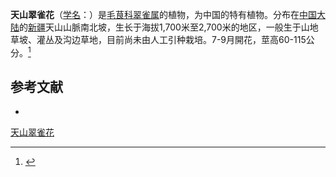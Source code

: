 {{Speciesbox
| name = 天山翠雀花
| status = 
| status_system = 
| image =
| genus = Delphinium
| species = tianshanicum
| authority = W. T. Wang
}}

'''天山翠雀花'''（[[学名|学名]]：{{lang|la|''Delphinium tianshanicum''}}）是[[毛茛科|毛茛科]][[翠雀属|翠雀属]]的植物，为中国的特有植物。分布在[[中国大陆|中国大陆]]的[[新疆|新疆]]天山山脈南北坡，生长于海拔1,700米至2,700米的地区，一般生于山地草坡、灌丛及沟边草地，目前尚未由人工引种栽培。7-9月開花，莖高60-115公分。<ref>{{Cite web|url=http://frps.eflora.cn/frps?id=天山翠雀花|title=天山翠雀花|accessdate=2018-05-17|author=|date=|publisher=}}</ref>

== 参考文献 ==
<div class="references-small">
* {{cite web| url =http://www.bioinfo.cn/db05/KmzwSpecies.php?action=view&id=18530| title =天山翠雀花| work =《中国高等植物数据库全库》| publisher =中国科学院微生物研究所| author =昆明植物研究所| accessdate =2009-02-25| deadurl =yes| archiveurl =https://web.archive.org/web/20160305041636/http://www.bioinfo.cn/db05/KmzwSpecies.php?action=view&id=18530| archivedate =2016-03-05}}
</div>
{{Taxonbar|from=Q10939475}}

[[Category:翠雀属|天山翠雀花]]


{{植物小作品}}